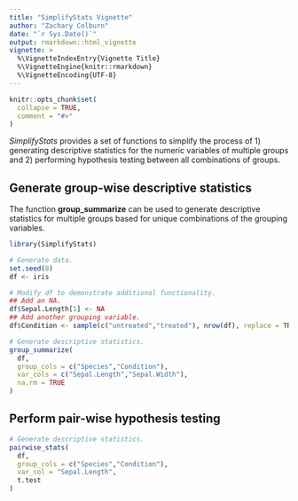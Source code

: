 ```yaml
---
title: "SimplifyStats Vignette"
author: "Zachary Colburn"
date: "`r Sys.Date()`"
output: rmarkdown::html_vignette
vignette: >
  %\VignetteIndexEntry{Vignette Title}
  %\VignetteEngine{knitr::rmarkdown}
  %\VignetteEncoding{UTF-8}
---
```


```r
knitr::opts_chunk$set(
  collapse = TRUE,
  comment = "#>"
)
```

*SimplifyStats* provides a set of functions to simplify the process of 1) generating descriptive statistics for the numeric variables of multiple groups and 2) performing hypothesis testing between all combinations of groups.

## Generate group-wise descriptive statistics

The function **group_summarize** can be used to generate descriptive statistics for multiple groups based for unique combinations of the grouping variables.
```r
library(SimplifyStats)

# Generate data.
set.seed(8)
df <- iris

# Modify df to demonstrate additional functionality.
## Add an NA.
df$Sepal.Length[1] <- NA
## Add another grouping variable.
df$Condition <- sample(c("untreated","treated"), nrow(df), replace = TRUE)

# Generate descriptive statistics.
group_summarize(
  df, 
  group_cols = c("Species","Condition"), 
  var_cols = c("Sepal.Length","Sepal.Width"), 
  na.rm = TRUE
)
```

## Perform pair-wise hypothesis testing

```r
# Generate descriptive statistics.
pairwise_stats(
  df, 
  group_cols = c("Species","Condition"), 
  var_col = "Sepal.Length", 
  t.test
)
```
